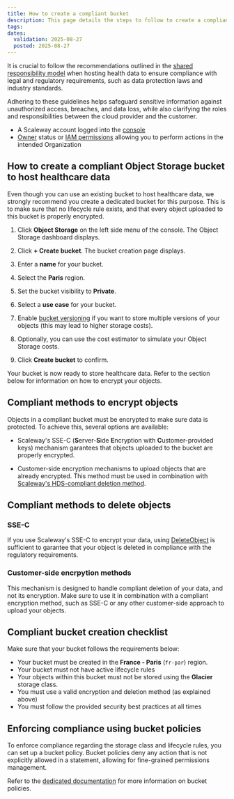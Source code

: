 ```yaml
---
title: How to create a compliant bucket
description: This page details the steps to follow to create a compliant bucket using Scaleway Object Storage
tags: 
dates:
  validation: 2025-08-27
  posted: 2025-08-27
---
```


It is crucial to follow the recommendations outlined in the [shared responsibility model](/object-storage/reference-content/) when hosting health data to ensure compliance with legal and regulatory requirements, such as data protection laws and industry standards.

Adhering to these guidelines helps safeguard sensitive information against unauthorized access, breaches, and data loss, while also clarifying the roles and responsibilities between the cloud provider and the customer.

<Requirements />

- A Scaleway account logged into the [console](https://console.scaleway.com)
- [Owner](/iam/concepts/#owner) status or [IAM permissions](/iam/concepts/#permission) allowing you to perform actions in the intended Organization

## How to create a compliant Object Storage bucket to host healthcare data

Even though you can use an existing bucket to host healthcare data, we strongly recommend you create a dedicated bucket for this purpose. This is to make sure that no lifecycle rule exists, and that every object uploaded to this bucket is properly encrypted.

1. Click **Object Storage** on the left side menu of the console. The Object Storage dashboard displays.

2. Click **+ Create bucket**. The bucket creation page displays.

3. Enter a **name** for your bucket.

4. Select the **Paris** region.

5. Set the bucket visibility to **Private**.

6. Select a **use case** for your bucket.

7. Enable [bucket versioning](/object-storage/how-to/use-bucket-versioning/) if you want to store multiple versions of your objects (this may lead to higher storage costs).

8. Optionally, you can use the cost estimator to simulate your Object Storage costs.

10. Click **Create bucket** to confirm.

Your bucket is now ready to store healthcare data. Refer to the section below for information on how to encrypt your objects.

## Compliant methods to encrypt objects

Objects in a compliant bucket must be encrypted to make sure data is protected. To achieve this, several options are available:

- Scaleway's SSE-C (**S**erver-**S**ide **E**ncryption with **C**ustomer-provided keys) mechanism garantees that objects uploaded to the bucket are properly encrypted.

- Customer-side encryption mechanisms to upload objects that are already encrypted. This method must be used in combination with [Scaleway's HDS-compliant deletion method]().

## Compliant methods to delete objects

### SSE-C

If you use Scaleway's SSE-C to encrypt your data, using [DeleteObject](/object-storage/api-cli/object-operations/#deleteobject) is sufficient to garantee that your object is deleted in compliance with the regulatory requirements. 

### Customer-side encrpytion methods

<Message type="note">
This mechanism is designed to handle compliant deletion of your data, and not its encryption. Make sure to use it in combination with a compliant encryption method, such as SSE-C or any other customer-side approach to upload your objects.
</Message>

## Compliant bucket creation checklist

Make sure that your bucket follows the requirements below:

- Your bucket must be created in the **France - Paris** (`fr-par`) region.
- Your bucket must not have active lifecycle rules
- Your objects within this bucket must not be stored using the **Glacier** storage class.
- You must use a valid encryption and deletion method (as explained above)
- You must follow the provided security best practices at all times

## Enforcing compliance using bucket policies

To enforce compliance regarding the storage class and lifecycle rules, you can set up a bucket policy. Bucket policies deny any action that is not explicitly allowed in a statement, allowing for fine-grained permissions management.

Refer to the [dedicated documentation](/object-storage/api-cli/bucket-policy/) for more information on bucket policies.
